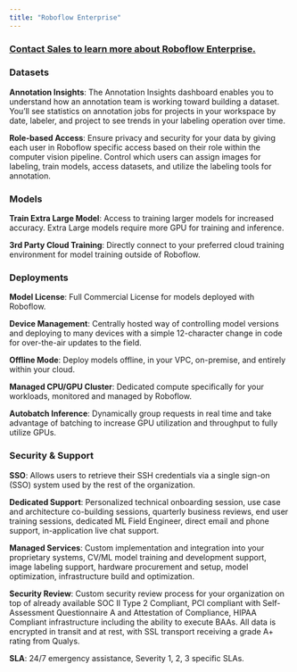 ```yaml
---
title: "Roboflow Enterprise"
---
```


### [Contact Sales to learn more about Roboflow Enterprise.](https://roboflow.com/sales)

### Datasets

**Annotation Insights**: The Annotation Insights dashboard enables you to understand how an annotation team is working toward building a dataset. You’ll see statistics on annotation jobs for projects in your workspace by date, labeler, and project to see trends in your labeling operation over time.

**Role-based Access**: Ensure privacy and security for your data by giving each user in Roboflow specific access based on their role within the computer vision pipeline. Control which users can assign images for labeling, train models, access datasets, and utilize the labeling tools for annotation. 

### Models

**Train Extra Large Model**: Access to training larger models for increased accuracy. Extra Large models require more GPU for training and inference.

**3rd Party Cloud Training**: Directly connect to your preferred cloud training environment for model training outside of Roboflow.

### Deployments

**Model License**: Full Commercial License for models deployed with Roboflow.

**Device Management**: Centrally hosted way of controlling model versions and deploying to many devices with a simple 12-character change in code for over-the-air updates to the field.

**Offline Mode**: Deploy models offline, in your VPC, on-premise, and entirely within your cloud.

**Managed CPU/GPU Cluster**: Dedicated compute specifically for your workloads, monitored and managed by Roboflow.

**Autobatch Inference**: Dynamically group requests in real time and take advantage of batching to increase GPU utilization and throughput to fully utilize GPUs.

### Security & Support

**SSO**: Allows users to retrieve their SSH credentials via a single sign-on (SSO) system used by the rest of the organization.

**Dedicated Support**: Personalized technical onboarding session, use case and architecture co-building sessions, quarterly business reviews, end user training sessions, dedicated ML Field Engineer, direct email and phone support, in-application live chat support.

**Managed Services**: Custom implementation and integration into your proprietary systems, CV/ML model training and development support, image labeling support, hardware procurement and setup, model optimization, infrastructure build and optimization.

**Security Review**: Custom security review process for your organization on top of already available SOC II Type 2 Compliant, PCI compliant with Self-Assessment Questionnaire A and Attestation of Compliance, HIPAA Compliant infrastructure including the ability to execute BAAs. All data is encrypted in transit and at rest, with SSL transport receiving a grade A+ rating from Qualys.

**SLA**: 24/7 emergency assistance, Severity 1, 2, 3 specific SLAs.